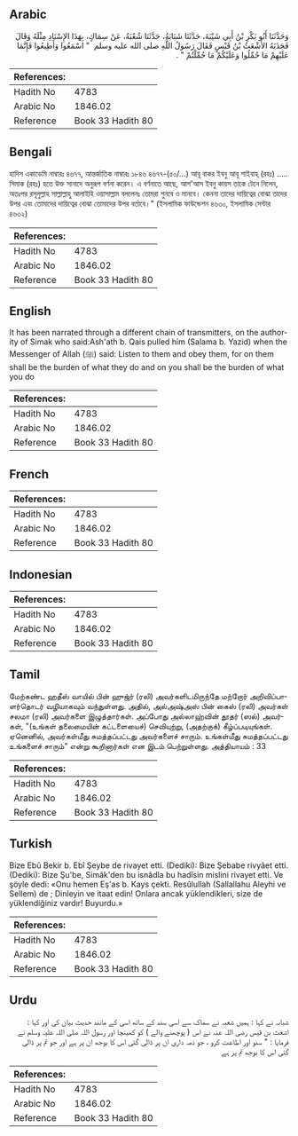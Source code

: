 ## Arabic


<div dir="rtl" lang="ar" style={{fontSize:'larger',backgroundColor:'#f8f9fa',padding:20}}>
وَحَدَّثَنَا أَبُو بَكْرِ بْنُ أَبِي شَيْبَةَ، حَدَّثَنَا شَبَابَةُ، حَدَّثَنَا شُعْبَةُ، عَنْ سِمَاكٍ، بِهَذَا الإِسْنَادِ مِثْلَهُ وَقَالَ فَجَذَبَهُ الأَشْعَثُ بْنُ قَيْسٍ فَقَالَ رَسُولُ اللَّهِ صلى الله عليه وسلم ‏ "‏ اسْمَعُوا وَأَطِيعُوا فَإِنَّمَا عَلَيْهِمْ مَا حُمِّلُوا وَعَلَيْكُمْ مَا حُمِّلْتُمْ ‏"‏ ‏.‏
</div>
<div style={{backgroundColor:'#f8f9fa',padding:20, marginBottom: 10}}><table> <thead> <tr> <th>References:</th> <th></th> </tr> </thead> <tbody><tr><td>Hadith No</td><td>4783</td></tr><tr><td>Arabic No</td><td>1846.02</td></tr><tr><td>Reference</td><td>Book 33 Hadith 80</td></tr></tbody></table></div>

## Bengali


<div dir="ltr" lang="bn" style={{fontSize:'larger',backgroundColor:'#f8f9fa',padding:20}}>
হাদিস একাডেমি নাম্বারঃ ৪৬৭৭, আন্তর্জাতিক নাম্বারঃ ১৮৪৬ ৪৬৭৭-(৫০/...) আবূ বাকর ইবনু আবূ শাইবাহ্ (রহঃ) ..... সিমাক (রহঃ) হতে উক্ত সানাদে অনুরূপ বর্ণনা করেন। এ বর্ণনাতে আছে, আশ'আস ইবনু কায়স তাকে টেনে নিলেন, অতঃপর রসূলুল্লাহ সাল্লাল্লাহু আলাইহি ওয়াসাল্লাম বললেনঃ তোমরা শুনবে ও মানবে। কেননা তাদের দায়িত্বের বোঝা তাদের উপর এবং তোমাদের দায়িত্বের বোঝা তোমাদের উপর বর্তাবে।" (ইসলামিক ফাউন্ডেশন ৪৬৩০, ইসলামিক সেন্টার ৪৬৩২)
</div>
<div style={{backgroundColor:'#f8f9fa',padding:20, marginBottom: 10}}><table> <thead> <tr> <th>References:</th> <th></th> </tr> </thead> <tbody><tr><td>Hadith No</td><td>4783</td></tr><tr><td>Arabic No</td><td>1846.02</td></tr><tr><td>Reference</td><td>Book 33 Hadith 80</td></tr></tbody></table></div>

## English


<div dir="ltr" lang="en" style={{fontSize:'larger',backgroundColor:'#f8f9fa',padding:20}}>
It has been narrated through a different chain of transmitters, on the authority of Simak who said:Ash'ath b. Qais pulled him (Salama b. Yazid) when the Messenger of Allah (ﷺ) said: Listen to them and obey them, for on them shall be the burden of what they do and on you shall be the burden of what you do
</div>
<div style={{backgroundColor:'#f8f9fa',padding:20, marginBottom: 10}}><table> <thead> <tr> <th>References:</th> <th></th> </tr> </thead> <tbody><tr><td>Hadith No</td><td>4783</td></tr><tr><td>Arabic No</td><td>1846.02</td></tr><tr><td>Reference</td><td>Book 33 Hadith 80</td></tr></tbody></table></div>

## French


<div dir="ltr" lang="fr" style={{fontSize:'larger',backgroundColor:'#f8f9fa',padding:20}}>

</div>
<div style={{backgroundColor:'#f8f9fa',padding:20, marginBottom: 10}}><table> <thead> <tr> <th>References:</th> <th></th> </tr> </thead> <tbody><tr><td>Hadith No</td><td>4783</td></tr><tr><td>Arabic No</td><td>1846.02</td></tr><tr><td>Reference</td><td>Book 33 Hadith 80</td></tr></tbody></table></div>

## Indonesian


<div dir="ltr" lang="id" style={{fontSize:'larger',backgroundColor:'#f8f9fa',padding:20}}>

</div>
<div style={{backgroundColor:'#f8f9fa',padding:20, marginBottom: 10}}><table> <thead> <tr> <th>References:</th> <th></th> </tr> </thead> <tbody><tr><td>Hadith No</td><td>4783</td></tr><tr><td>Arabic No</td><td>1846.02</td></tr><tr><td>Reference</td><td>Book 33 Hadith 80</td></tr></tbody></table></div>

## Tamil


<div dir="ltr" lang="ta" style={{fontSize:'larger',backgroundColor:'#f8f9fa',padding:20}}>
மேற்கண்ட ஹதீஸ் வாயில் பின் ஹுஜ்ர் (ரலி) அவர்களிடமிருந்தே மற்றோர் அறிவிப்பாளர்தொடர் வழியாகவும் வந்துள்ளது. அதில், அல்அஷ்அஸ் பின் கைஸ் (ரலி) அவர்கள் சலமா (ரலி) அவர்களை இழுத்தார்கள். அப்போது அல்லாஹ்வின் தூதர் (ஸல்) அவர்கள், "(உங்கள் தலைமையின் கட்டளையைச்) செவியுற்று, (அதற்குக்) கீழ்ப்படியுங்கள். ஏனெனில், அவர்கள்மீது சுமத்தப்பட்டது அவர்களைச் சாரும். உங்கள்மீது சுமத்தப்பட்டது உங்களைச் சாரும்" என்று கூறினார்கள் என இடம் பெற்றுள்ளது. அத்தியாயம் : 33
</div>
<div style={{backgroundColor:'#f8f9fa',padding:20, marginBottom: 10}}><table> <thead> <tr> <th>References:</th> <th></th> </tr> </thead> <tbody><tr><td>Hadith No</td><td>4783</td></tr><tr><td>Arabic No</td><td>1846.02</td></tr><tr><td>Reference</td><td>Book 33 Hadith 80</td></tr></tbody></table></div>

## Turkish


<div dir="ltr" lang="tr" style={{fontSize:'larger',backgroundColor:'#f8f9fa',padding:20}}>
Bize Ebû Bekir b. Ebî Şeybe de rivayet etti. (Dediki): Bize Şebabe rivyâet etti. (Dediki): Bize Şu'be, Simâk'den bu isnâdla bu hadîsin mislini rivayet etti. Ve şöyle dedi: «Onu hemen Eş'as b. Kays çekti. Resûlullah (Sallallahu Aleyhi ve Sellem) de ; Dinleyin ve itaat edin! Onlara ancak yüklendikleri, size de yüklendiğiniz vardır! Buyurdu.»
</div>
<div style={{backgroundColor:'#f8f9fa',padding:20, marginBottom: 10}}><table> <thead> <tr> <th>References:</th> <th></th> </tr> </thead> <tbody><tr><td>Hadith No</td><td>4783</td></tr><tr><td>Arabic No</td><td>1846.02</td></tr><tr><td>Reference</td><td>Book 33 Hadith 80</td></tr></tbody></table></div>

## Urdu


<div dir="rtl" lang="ur" style={{fontSize:'larger',backgroundColor:'#f8f9fa',padding:20}}>
شبابہ نے کہا : ہمیں شعبہ نے سماک سے اسی سند کے ساتھ اسی کے مانند حدیث بیان کی اور کہا : اشعث بن قیس رضی اللہ عنہ نے اس ( پوچھنے والے ) کو کھینچا اور رسول اللہ صلی اللہ علیہ وسلم نے فرمایا : " سنو اور اطاعت کرو ، جو ذمہ داری ان پر ڈالی گئی اس کا بوجھ ان پر ہے اور جو تم پر ڈالی گئی اس کا بوجھ تم پر ہے
</div>
<div style={{backgroundColor:'#f8f9fa',padding:20, marginBottom: 10}}><table> <thead> <tr> <th>References:</th> <th></th> </tr> </thead> <tbody><tr><td>Hadith No</td><td>4783</td></tr><tr><td>Arabic No</td><td>1846.02</td></tr><tr><td>Reference</td><td>Book 33 Hadith 80</td></tr></tbody></table></div>